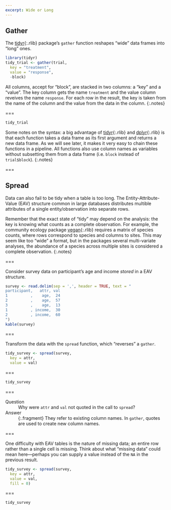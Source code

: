 ```yaml
---
excerpt: Wide or Long
---
```


## Gather

The [tidyr](){:.rlib} package's `gather` function reshapes "wide" data frames
into "long" ones.

```r
library(tidyr)
tidy_trial <- gather(trial,
  key = "treatment",
  value = "response",
  -block)
```

All columns, accept for "block", are stacked in two columns: a "key" and a
"value". The key column gets the name `treatment` and the value column reveives
the name `response`. For each row in the result, the key is taken from the name
of the column and the value from the data in the column.
{:.notes}

===

```r
tidy_trial
```

Some notes on the syntax: a big advantage of [tidyr](){:.rlib} and
[dplyr](){:.rlib} is that each function takes a data frame as its first argument
and returns a new data frame. As we will see later, it makes it very easy to
chain these functions in a pipeline. All functions also use column names as
variables without subsetting them from a data frame (i.e. `block` instead of
`trial$block`).
{:.notes}

===

## Spread

Data can also fail to be tidy when a table is too long. The
Entity-Attribute-Value (EAV) structure common in large databases distributes
multible attributes of a single entity/observation into separate rows.

Remember that the exact state of "tidy" may depend on the analysis: the key is
knowing what counts as a complete observation. For example, the community
ecology package [vegan](){:.rlib} requires a matrix of species counts, where
rows correspond to species and columns to sites. This may seem like too "wide" a
format, but in the packages several multi-variate analyses, the abundance of a
species across multiple sites is considered a complete observation.
{:.notes}

===

Consider survey data on participant's age and income *stored* in a EAV
structure.

```r
survey <- read.delim(sep = ',', header = TRUE, text = "
participant,   attr, val
1          ,    age,  24
2          ,    age,  57
3          ,    age,  13
1          , income,  30
2          , income,  60
")
kable(survey)
```

===

Transform the data with the `spread` function, which "reverses" a `gather`.

```r
tidy_survey <- spread(survey,
  key = attr,
  value = val)
```

===

```r
tidy_survey
```

===

Question
: Why were `attr` and `val` not quoted in the call to `spread`?

Answer
: {:.fragment} They refer to existing column names. In `gather`, quotes are used
to create new column names.

===

One difficulty with EAV tables is the nature of missing data; an entire row
rather than a single cell is missing. Think about what "missing data" could mean
here---perhaps you can supply a value instead of the `NA` in the previous
result.

```r
tidy_survey <- spread(survey,
  key = attr,
  value = val,
  fill = 0)
```

===

```r
tidy_survey
```
